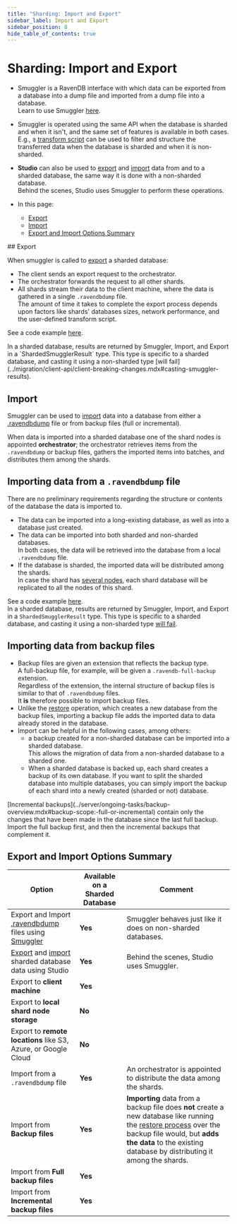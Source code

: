 ```yaml
---
title: "Sharding: Import and Export"
sidebar_label: Import and Export
sidebar_position: 8
hide_table_of_contents: true
---
```



# Sharding: Import and Export
<Admonition type="note" title="Note">

* Smuggler is a RavenDB interface with which data can be 
  exported from a database into a dump file and imported 
  from a dump file into a database.  
  Learn to use Smuggler [here](../client-api/smuggler/what-is-smuggler.mdx).  

* Smuggler is operated using the same API when the database 
  is sharded and when it isn't, and the same set of features 
  is available in both cases.  
  E.g., a [transform script](../client-api/smuggler/what-is-smuggler.mdx#transformscript) 
  can be used to filter and structure the transferred data 
  when the database is sharded and when it is non-sharded.  

* **Studio** can also be used to 
  [export](../studio/database/tasks/export-database.mdx) 
  and [import](../studio/database/tasks/import-data/import-data-file.mdx) 
  data from and to a sharded database, the same way it is 
  done with a non-sharded database.  
  Behind the scenes, Studio uses Smuggler to perform these operations.  

* In this page:  
  * [Export](../sharding/import-and-export.mdx#export)  
  * [Import](../sharding/import-and-export.mdx#import)  
  * [Export and Import Options Summary](../sharding/import-and-export.mdx#export-and-import-options-summary)  

</Admonition>
## Export

When smuggler is called to 
[export](../client-api/smuggler/what-is-smuggler.mdx#export) 
a sharded database:  

* The client sends an export request to the orchestrator.  
* The orchestrator forwards the request to all other shards.  
* All shards stream their data to the client machine, where the data is gathered in a single `.ravendbdump` file.  
  <Admonition type="note" title="Note">
  The amount of time it takes to complete the export process depends 
  upon factors like shards' databases sizes, network performance, and 
  the user-defined transform script.  
  </Admonition>

See a code example [here](../client-api/smuggler/what-is-smuggler.mdx#example).  

<Admonition type="warning" title="Casting Smuggler Results" id="casting-smuggler-results" href="#casting-smuggler-results">
In a sharded database, results are returned by Smuggler, Import, and Export 
in a `ShardedSmugglerResult` type. This type is specific to a sharded database, 
and casting it using a non-sharded type [will fail](../migration/client-api/client-breaking-changes.mdx#casting-smuggler-results).  
</Admonition>



## Import

Smuggler can be used to [import](../client-api/smuggler/what-is-smuggler.mdx#import) 
data into a database from either a [.ravendbdump](../sharding/import-and-export.mdx#export) 
file or from backup files (full or incremental).  

When data is imported into a sharded database one of the shard nodes 
is appointed **orchestrator**; the orchestrator retrieves items from 
the `.ravendbdump` or backup files, gathers the imported items into 
batches, and distributes them among the shards.  

## Importing data from a `.ravendbdump` file

There are no preliminary requirements regarding the structure 
or contents of the database the data is imported to.  

* The data can be imported into a long-existing database, 
  as well as into a database just created.  
* The data can be imported into both sharded and non-sharded databases.  
  In both cases, the data will be retrieved into the database from 
  a local `.ravendbdump` file.  
* If the database is sharded, the imported data will be distributed among the shards.  
  In case the shard has [several nodes](../sharding/overview.mdx#shard-replication), 
  each shard database will be replicated to all the nodes of this shard.  

See a code example [here](../client-api/smuggler/what-is-smuggler.mdx#example-1).  
<Admonition type="warning" title="Casting Smuggler Results" id="casting-smuggler-results" href="#casting-smuggler-results">
In a sharded database, results are returned by Smuggler, Import, and Export 
in a `ShardedSmugglerResult` type. This type is specific to a sharded database, 
and casting it using a non-sharded type [will fail](../migration/client-api/client-breaking-changes.mdx#casting-smuggler-results).  
</Admonition>

## Importing data from backup files

* Backup files are given an extension that reflects the backup type.  
  A full-backup file, for example, will be given a `.ravendb-full-backup` 
  extension.  
  Regardless of the extension, the internal structure of backup 
  files is similar to that of `.ravendbdump` files.  
  It **is** therefore possible to import backup files.  
* Unlike the [restore](../client-api/operations/maintenance/backup/restore.mdx) operation, 
  which creates a new database from the backup files, importing 
  a backup file adds the imported data to data already stored in 
  the database.  
* Import can be helpful in the following cases, among others:  
   * a backup created for a non-sharded database can be imported 
     into a sharded database.  
     This allows the migration of data from a non-sharded database 
     to a sharded one.  
   * When a sharded database is backed up, each shard creates a backup 
     of its own database. If you want to split the sharded database 
     into multiple databases, you can simply import the backup of each 
     shard into a newly created (sharded or not) database.  

<Admonition type="note" title="Note">
[Incremental backups](../server/ongoing-tasks/backup-overview.mdx#backup-scope:-full-or-incremental) 
contain only the changes that have been made in the database since the last full backup.  
Import the full backup first, and then the incremental backups that complement it.  
</Admonition>



## Export and Import Options Summary

| Option | Available on a Sharded Database | Comment |
| -------------------- | --------------- | --------------------- |
| Export and Import [.ravendbdump](../sharding/import-and-export.mdx#export) files using [Smuggler](../client-api/smuggler/what-is-smuggler.mdx) | **Yes** | Smuggler behaves just like it does on non-sharded databases. |
| [Export](../studio/database/tasks/export-database.mdx) and [import](../studio/database/tasks/import-data/import-data-file.mdx) sharded database data using Studio | **Yes** | Behind the scenes, Studio uses Smuggler. |
| Export to **client machine** | **Yes** |  |
| Export to **local shard node storage** | **No** |  |
| Export to **remote locations** like S3, Azure, or Google Cloud | **No** | |
| Import from a `.ravendbdump` file | **Yes** | An orchestrator is appointed to distribute the data among the shards. |
| Import from **Backup files** | **Yes** | **Importing** data from a backup file does **not** create a new database like running the [restore process](../sharding/backup-and-restore/restore.mdx) over the backup file would, but **adds the data** to the existing database by distributing it among the shards. |
| Import from **Full backup files** | **Yes** |  |
| Import from **Incremental backup files** | **Yes** |  |




